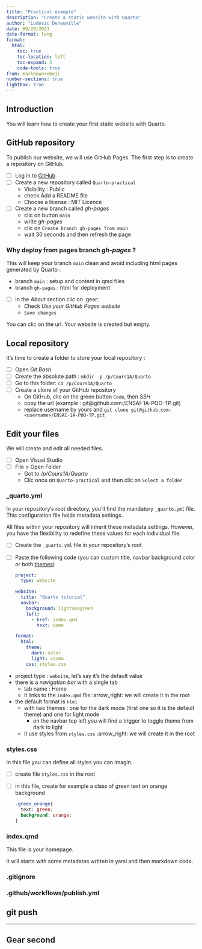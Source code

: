 ```yaml
---
title: "Practical example"
description: "Create a static website with Quarto"
author: "Ludovic Deneuville"
date: 09/20/2023
date-format: long
format:
  html:
    toc: true
    toc-location: left
    toc-expand: 3
    code-tools: true
from: markdown+emoji
number-sections: true
lightbox: true
---
```


## Introduction{.unnumbered}

You will learn how to create your first static website with Quarto.

## GitHub repository

To publish our website, we will use GitHub Pages. The first step is to create a repository on GitHub.

- [ ] Log in to [GitHub](https://github.com/){.external target="_blank"}
- [ ] Create a new repository called `Quarto-practical`
  - Visibility : Public
  - check Add a README file
  - Choose a license : MIT Licence
- [ ] Create a new branch called *gh-pages*
  - clic on button `main`
  - write *gh-pages*
  - clic on `Create branch gh-pages from main`
  - wait 30 seconds and then refresh the page

::: {.callout-tip }
### Why deploy from pages branch *gh-pages* ?

This will keep your branch `main` clean and avoid including html pages generated by Quarto : 

- branch `main` : setup and content in qmd files 
- branch `gh-pages` : html for deployment
:::

- [ ] In the *About* section clic on :gear:
  - Check *Use your GitHub Pages website*
  - `Save changes`

You can clic on the url. Your website is created but empty.


## Local repository

It's time to create a folder to store your local repository :

- [ ] Open *Git Bash*
- [ ] Create the absolute path : `mkdir -p /p/Cours1A/Quarto`
- [ ] Go to this folder: `cd /p/Cours1A/Quarto`
- [ ] Create a clone of your GitHub repository
  - On GitHub, clic on the green button `Code`, then *SSH*
  - copy the url (example : git@github.com:<username>/ENSAI-1A-POO-TP.git)
  - replace username by yours and `git clone git@github.com:<username>/ENSAI-1A-POO-TP.git`


## Edit your files

We will create and edit all needed files.

- [ ] Open Visual Studio
- [ ] File > Open Folder
  - Got to */p/Cours1A/Quarto*
  - Clic once on `Quarto-practical` and then clic on `Select a folder`

### _quarto.yml

In your repository's root directory, you'll find the mandatory `_quarto.yml` file. This configuration file holds metadata settings.

All files within your repository will inherit these metadata settings. However, you have the flexibility to redefine these values for each individual file.

- [ ] Create the `_quarto.yml` file in your repository's root
- [ ] Paste the following code (you can custom title, navbar background color or both [themes](https://quarto.org/docs/output-formats/html-themes.html){target="_blank"})
  ```yml
  project:
    type: website
  
  website:
    title: "Quarto tutorial"
    navbar:
      background: lightseagreen
      left:
        - href: index.qmd
          text: Home
  
  format:
    html:
      theme:
        dark: solar
        light: cosmo
      css: styles.css
  ```

::: {.callout-note title="Let's have a closer look of these metadata"}

- project type : `website`, let's say it's the default value
- there is a *navigation bar* with a single tab
  - tab name : Home
  - it links to the `index.qmd` file :arrow_right: we will create it in the root
- the default format is `html` 
  - with two themes : one for the dark mode (first one so it is the default theme) and one for light mode
    - on the navbar top left you will find a trigger to toggle theme from dark to light
  - it use styles from `styles.css` :arrow_right: we will create it in the root

:::

### styles.css

In this file you can define all styles you can imagin.

- [ ] create file `styles.css` in the root
- [ ] in this file, create for example a class of green text on orange background
  ```css
  .green_orange{
    text: green;
    background: orange;
  }
  ```

### index.qmd

This file is your homepage.  

It will starts with some metadatas written in yaml and then markdown code.


### .gitignore


### .github/workflows/publish.yml


## git push


---

## Gear second

